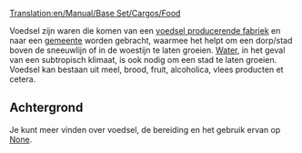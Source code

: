 [[Translation:en/Manual/Base Set/Cargos/Food]]

{{nl/Manual/Base Set/Cargos/Vracht|name=Voedsel
|image=en/Manual/Base Set/Industries/Foodprocplant.png
|geproduceerd=[[nl/Voedsel producerende fabriek|Voedsel producerende fabriek]]
|geaccepteerd=[[nl/Manual/Gemeente|Gemeente]]
}}

Voedsel zijn waren die komen van een [[nl/Voedsel producerende fabriek|voedsel producerende fabriek]] en naar een [[nl/Manual/Gemeente|gemeente]] worden gebracht, waarmee het helpt om een dorp/stad boven de sneeuwlijn of in de woestijn te laten groeien. [[nl/Manual/Base Set/Cargos/Water|Water]], in het geval van een subtropisch klimaat, is ook nodig om een stad te laten groeien. Voedsel kan bestaan uit meel, brood, fruit, alcoholica, vlees producten et cetera.

==Achtergrond==
Je kunt meer vinden over voedsel, de bereiding en het gebruik ervan op [https://www.wikipedia.org/wiki/Food None].